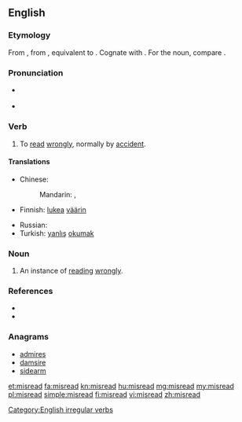 ==English==

===Etymology===
From {{etyl|enm}} {{term|misreden|lang=enm}}, from {{etyl|ang}} {{term|misrædan|misrǣdan|to advise wrongly; read wrongly|lang=ang}}, equivalent to {{prefix|mis|read}}. Cognate with {{etyl|de|-}} {{term|missraten||to fail, go wrong, become wayward|lang=de}}. For the noun, compare {{etyl|ang|-}} {{term|misræd|misrǣd|misguidance; misconduct|lang=ang}}.

===Pronunciation===
* {{sense|verb, not past tense or past participle}} {{IPA|/ˈmɪsɻid/|/mɪsˈɹid/}}
* {{sense|past tense and past participle}} {{IPA|/ˈmɪsɻɛd/|/mɪsˈɹɛd/}}

===Verb===
{{en-verb|misreads|misreading|misread}}

# To [[read]] [[wrongly]], normally by [[accident]].

====Translations====
{{trans-top|to read wrongly}}
* Chinese:
*: Mandarin: {{t|cmn|讀錯|sc=Hani}}, {{t|cmn|读错|tr=dúcuò|sc=Hani}}
* Finnish: [[lukea]] [[väärin]]
{{trans-mid}}
* Russian: {{t-|ru|неправильно прочитать|tr=neprávilʹno pročitátʹ|sc=Cyrl}} {{pf.}}
* Turkish: [[yanlış]] [[okumak]]
{{trans-bottom}}

===Noun===
{{en-noun}}

# An instance of [[read]]ing [[wrongly]].

===References===
* {{R:Century 1911}}
* {{R:Webster 1913}}

===Anagrams===
* [[admires#English|admires]]
* [[damsire#English|damsire]]
* [[sidearm#English|sidearm]]

[[Category:English irregular verbs]]

[[et:misread]]
[[fa:misread]]
[[kn:misread]]
[[hu:misread]]
[[mg:misread]]
[[my:misread]]
[[pl:misread]]
[[simple:misread]]
[[fi:misread]]
[[vi:misread]]
[[zh:misread]]